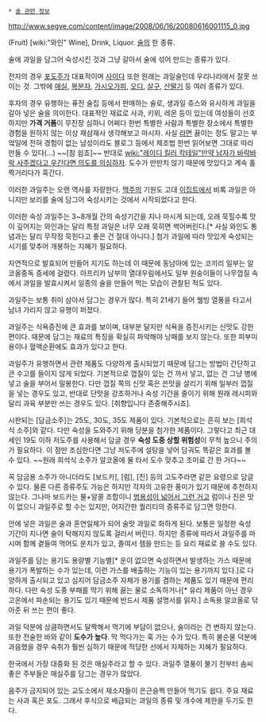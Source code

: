  * [[술 관련 정보]]

http://www.segye.com/content/image/2008/06/16/20080616001115_0.jpg

(Fruit) [wiki:"와인" Wine], Drink, Liquor. [[술]]의 한 종류.

술에 과일을 담그어 숙성시킨 것과 그냥 갈아서 술에 섞어 만드는 종류가 있다.

전자의 경우 [[포도주]]가 대표적이며 [[사이다]] 또한 원래는 과일술인데 우리나라에서 잘못 쓰이는 것. 그밖에 [[매실]], [[복분자]], [[가시오가피]], [[오디]], [[살구]], [[산딸기]] 등 여러 종류가 있다. 

후자의 경우 유행하는 퓨전 술집 등에서 판매하는 술로, 생과일 쥬스와 유사하게 과일을 갈아 넣은 술을 의미한다. 대표적인 재료로 사과, 키위, 레몬 등이 있는데 여성들이 선호하지만 '''가격 거품'''이 무진장 심하니 어쩌다 한번 특별한 사람과 특별한 장소에서 특별한 경험을 원하지 않는 이상 재삼재사 생각해보고 마시자. 사실 [[라면]] 끓이는 정도 말고는 부엌일에 전혀 경험이 없는 남성이라도 블로그 등에서 제조법 한번 읽어보면 그대로 따라만들 수 있다(...) ~~[참 쉽죠]~~ 
반대로 [[wiki:"레이디 킬러 칵테일"만약 남자가 바락바락 사주겠다고 우긴다면 의도를 의심하자]]. 도수가 만만치 않기 때문에 맛있다고 계속 홀짝거리다가 훅간다.

이러한 과일주는 오랜 역사를 자랑한다. [[맥주]]의 기원도 고대 [[이집트]]에서 비록 과일은 아니지만 보리를 술에 담그어 숙성시키는 것에서 시작되었다고 한다.

이러한 숙성 과일주는 3~8개월 간의 숙성기간을 지나 마시게 되는데, 오래 묵힐수록 맛이 깊어지는 와인과는 달리 특정 과일은 너무 오래 묵히면 썩어버린다.[* 사실 와인도 통념과는 달리 무작정 묵힌다고 좋은 건 절대 아니다.] 첨가 과일에 따라 맛있게 숙성되는 시기를 맞추어 개봉하는 지혜가 필요하다.

자연적으로 발효되어 만들어 지기도 하는데 이 때문에 동남아에 있는 코끼리 일부는 알코올중독 증세에 걸렸다. 아프리카 남부의 열대우림에서도 일부 원숭이들이 나무껍질 속에서 과일을 발효시켜서 일종의 술을 만들어 먹는 모습이 관찰된 적도 있다.

과일주는 보통 취미 삼아서 담그는 경우가 많다. 특히 21세기 들어 웰빙 열풍을 타고서 남녀 가리지 않고 유행이 퍼졌다.

과일주는 식욕증진에 큰 효과를 보이며, 대부분 달지만 식욕을 증진시키는 신맛도 강한 편이다. 때문에 담그는 재료의 특징을 확실히 파악해야 낭패를 보지 않는다. 또한 피부미용이나 혈액순환에도 효과가 있다고 한다. 

과일주가 유행하면서 관련 제품도 다양하게 출시되었기 때문에 담그는 방법이 간단하고 큰 수고를 들이지 않게 되었다. 
기본적으로 껍질이 있는 건 까서 넣고, 없는 건 그냥 병에 넣고 술을 부어서 밀봉한다. 다만 껍질 쪽의 신맛 혹은 쓴맛을 살리기 위해 일부러 껍질을 넣는 경우도 있고, 반대로 단맛을 강조하거나 숙성 기간을 줄이기 위해 원래 레시피와 달리 과육 부분만 쓰는 경우도 있다. [취향입니다 존중해주시죠].

시판되는 [담금소주]는 25도, 30도, 35도 제품이 있다. 기본적으로는 흔히 보는 [희석식 소주]와 같다. 다만 숙성을 도와주기 위해 당분을 첨가한 제품이다. 그렇다고 최근 대세인 19도 이하 저도주를 사용해서 담글 경우 '''숙성 도중 상할 위험성'''이 무척 높으니 주의가 필요하다. 이 점만 조심한다면 그냥 저도주에 설탕을 넣어 담궈도 똑같은 효과를 볼 수 있다. ~~원래 희석식 소주가 알코올에 물 타서 도수 맞추고 조미료 간 한 거다~~

꼭 담금용 소주가 아니더라도 [보드카], [럼], [진] 등의 고도주라면 같은 요령으로 담글 수 있다. 물론 다른 증류주도 가능은 하지만 각자의 고유한 풍미가 있기 때문에 추천하지 않는다. 그나마 보드카는 물+알콜 조합이니 [[칵테일|범용성이 넓어서 그런 거고]] 럼이나 진은 맛이 없으니 과일주로 할 수는 있지만, 어지간한 퀄리티의 증류주로 담그면 망한다.

안에 넣은 과일은 술과 혼연일체가 되어 술맛 과일로 화하게 된다. 보통은 일정한 숙성 기간이 지나면 술이 탁해지지 않도록 걸러서 버린다. 하지만 종류에 따라서 과일주를 마시며 함께 곁들여 먹어도 운치가 있고, 졸여서 잼을 만드는 등 요리 재료로 쓸 수도 있다. 

과일주를 담는 용기도 용량별 기능별[* 운이 없으면 숙성하면서 발생하는 가스 때문에 용기가 폭발하는 수가 있는데, 이런 가스를 배출하는 기능이 있는 용기까지 있다.]로 다양하게 출시되고 있고 심지어 담금소주 자체가 용기를 겸하는 제품도 있기 때문에 편리하다. 다만 숙성 도중 부패를 막기 위해 끓는 물로 소독하거나[* 유리 제품이 아닌 경우 고온에서 파손되는 용기도 있기 때문에 반드시 제품 설명서를 읽자.] 소독용 알코올로 닦아준 뒤 쓰는 편이 좋다.

과일 덕분에 상큼하면서도 달짝해서 먹기에 부담이 없으나, 술이라는 건 변하지 않는다. 또한 전술한 바와 같이 '''도수가 높다'''. 막 먹다가는 훅 가는 수가 있다. 특히 불순물 덕분에 과음했을 경우 숙취가 훨씬 심하기 때문에 적당한 선에서 자제하는 지혜가 필요하다.  

한국에서 가장 대중화 된 것은 매실주라고 할 수 있다. 과일주 열풍이 불기 전부터 솜씨 좋은 주부들은 매실주를 담그는 경우가 많았다.

음주가 금지되어 있는 교도소에서 재소자들이 은근슬쩍 만들어 먹기도 쉽다. 주요 재료는 사과 혹은 포도. 그래서 후식으로 배급되는 과일의 종류 및 개수에 제한을 두기도 한다. 

